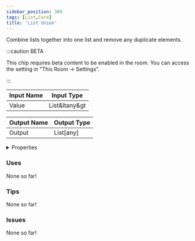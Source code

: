 ```yaml
---
sidebar_position: 389
tags: [List,Core]
title: 'List Union'
---
```


Combine lists together into one list and remove any duplicate elements.

:::caution BETA

This chip requires beta content to be enabled in the room. You can access the setting in "This Room -> Settings".

:::




<EsbSvg />

| Input Name | Input Type |
|-----------|-----------|
| Value | List&ltany&gt |

| Output Name | Output Type |
|-----------|-----------|
| Output | List[any] |


<details>
  <summary>Properties</summary>
  <div>
    <div>
    <table>
      <thead>
        <tr>
          <th>Is beta required?</th>
          <th>✅</th>
        </tr>
        <tr>
          <th>Is this chip a trolling risk?</th>
          <th>❌</th>
        </tr>
        <tr>
          <th>Is this chip a role assignment risk?</th>
          <th>❌</th>
        </tr>
        <tr>
          <th>Chip UUID</th>
          <th>304c312c-f3bd-460b-b54a-90ba343f2a7c</th>
        </tr>
      </thead>
    </table>
    </div>
  </div>
</details>

### Uses

None so far!

### Tips

None so far!

### Issues

None so far!